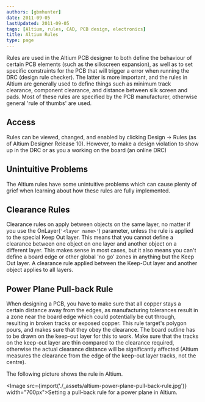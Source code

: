 ```yaml
---
authors: [gbmhunter]
date: 2011-09-05
lastUpdated: 2011-09-05
tags: [Altium, rules, CAD, PCB design, electronics]
title: Altium Rules
type: page
---
```


Rules are used in the Altium PCB designer to both define the behaviour of certain PCB elements (such as the silkscreen expansion), as well as to set specific constraints for the PCB that will trigger a error when running the DRC (design rule checker). The latter is more important, and the rules in Altium are generally used to define things such as minimum track clearance, component clearance, and distance between silk screen and pads. Most of these rules are specified by the PCB manufacturer, otherwise general 'rule of thumbs' are used.

## Access

Rules can be viewed, changed, and enabled by clicking Design -> Rules (as of Altium Designer Release 10). However, to make a design violation to show up in the DRC or as you a working on the board (an online DRC)

## Unintuitive Problems

The Altium rules have some unintuitive problems which can cause plenty of grief when learning about how these rules are fully implemented.

## Clearance Rules

Clearance rules on apply between objects on the same layer, no matter if you use the OnLayer(`'<layer name>'`) parameter, unless the rule is applied to the special Keep Out layer. This means that you cannot define a clearance between one object on one layer and another object on a different layer. This makes sense in most cases, but it also means you can't define a board edge or other global 'no go' zones in anything but the Keep Out layer. A clearance rule applied between the Keep-Out layer and another object applies to all layers.

## Power Plane Pull-back Rule

When designing a PCB, you have to make sure that all copper stays a certain distance away from the edges, as manufacturing tolerances result in a zone near the board edge which could potentially be cut through, resulting in broken tracks or exposed copper. This rule target's polygon pours, and makes sure that they obey the clearance. The board outline has to be drawn on the keep-out layer for this to work. Make sure that the tracks on the keep-out layer are thin compared to the clearance required, otherwise the actual clearance distance will be significantly affected (Altium measures the clearance from the edge of the keep-out layer tracks, not the centre).

The following picture shows the rule in Altium.

<Image src={import('./_assets/altium-power-plane-pull-back-rule.jpg')} width="700px">Setting a pull-back rule for a power plane in Altium.</Image>

